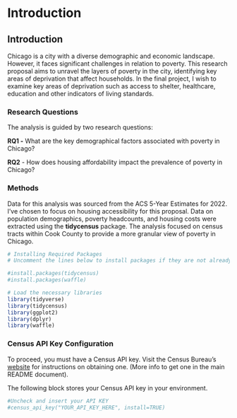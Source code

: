# Introduction

## Introduction

Chicago is a city with a diverse demographic and economic landscape. However, it faces significant challenges in relation to poverty. This research proposal aims to unravel the layers of poverty in the city, identifying key areas of deprivation that affect households. In the final project, I wish to examine key areas of deprivation such as access to shelter, healthcare, education and other indicators of living standards.

### Research Questions

The analysis is guided by two research questions:

**RQ1 -** What are the key demographical factors associated with poverty in Chicago?

**RQ2** - How does housing affordability impact the prevalence of poverty in Chicago?

### Methods

Data for this analysis was sourced from the ACS 5-Year Estimates for 2022. I've chosen to focus on housing accessibility for this proposal. Data on population demographics, poverty headcounts, and housing costs were extracted using the **tidycensus** package. The analysis focused on census tracts within Cook County to provide a more granular view of poverty in Chicago.

```r
# Installing Required Packages
# Uncomment the lines below to install packages if they are not already installed.

#install.packages(tidycensus)
#install.packages(waffle)

# Load the necessary libraries
library(tidyverse)
library(tidycensus)
library(ggplot2)
library(dplyr)
library(waffle)
```

### Census API Key Configuration

To proceed, you must have a Census API key. Visit the Census Bureau's [website](https://api.census.gov/data/key_signup.html) for instructions on obtaining one. (More info to get one in the main README document).

The following block stores your Census API key in your environment.

```r
#Uncheck and insert your API KEY
#census_api_key("YOUR_API_KEY_HERE", install=TRUE)
```
